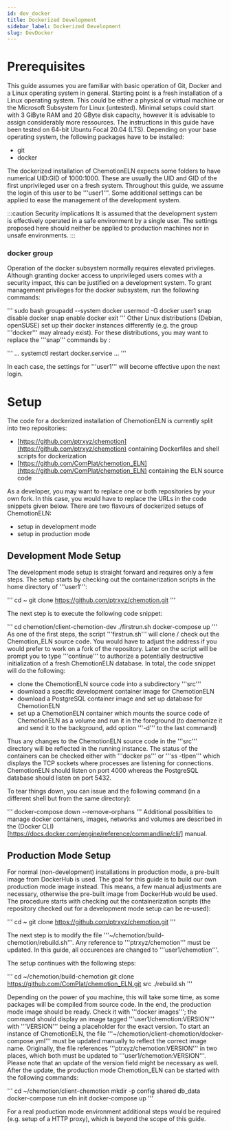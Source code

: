 ```yaml
---
id: dev_docker
title: Dockerized Development
sidebar_label: Dockerized Development
slug: DevDocker
---
```


# Prerequisites

This guide  assumes you are familiar with basic operation of Git, Docker and a Linux operating system in general. Starting point is a fresh installation of a Linux operating system. This could be either a physical or virtual machine or the Microsoft Subsystem for Linux (untested). Minimal setups could start with 3 GiByte RAM and 20 GByte disk capacity, however it is advisable to assign considerably more ressources. The instructions in this guide have been tested on 64-bit Ubuntu Focal 20.04 (LTS). Depending on your base operating system, the following packages have to be installed:

* git
* docker

The dockerized installation of ChemotionELN expects some folders to have numerical UID:GID of 1000:1000. These are usually the UID and GID of the first unprivileged user on a fresh system. Throughout this guide, we assume the login of this user to be '''user1'''. Some additional settings can be applied to ease the management of the development system.

:::caution Security implications
It is assumed that the development system is effectively operated in a safe environment by a single user. The settings proposed here should neither be applied to production machines nor in unsafe environments.
:::

### docker group
Operation of the docker subsystem normally requires elevated privileges. Although granting docker access to unprivileged users comes with a security impact, this can be justified on a development system. To grant management privileges for the docker subsystem, run the following commands: 

'''
sudo bash
groupadd --system docker
usermod -G docker user1
snap disable docker
snap enable docker
exit
'''
Other Linux distributions (Debian, openSUSE) set up their docker instances differently (e.g. the group '''docker''' may already exist). For these distributions, you may want to replace the '''snap''' commands by :

'''
...
systemctl restart docker.service
...
'''

In each case, the settings for '''user1''' will become effective upon the next login. 


# Setup
The code for a dockerized installation of ChemotionELN is currently split into two repositories: 

* [https://github.com/ptrxyz/chemotion](https://github.com/ptrxyz/chemotion) containing Dockerfiles and shell scripts for dockerization
* [https://github.com/ComPlat/chemotion_ELN](https://github.com/ComPlat/chemotion_ELN) containing the ELN source code

As a developer, you may want to replace one or both repositories by your own fork. In this case, you would have to replace the URLs in the code snippets given below. There are two flavours of dockerized setups of ChemotionELN:

* setup in development mode
* setup in production mode

## Development Mode Setup 
The development mode setup is straight forward and requires only a few steps. The setup starts by checking out the containerization scripts in the home directory of '''user1''':

'''
cd ~
git clone https://github.com/ptrxyz/chemotion.git
'''

The next step is to execute the following code snippet:

'''
cd chemotion/client-chemotion-dev
./firstrun.sh
docker-compose up
'''
As one of the first steps, the script '''firstrun.sh''' will clone / check out the Chemotion_ELN source code. You would have to adjust the address if you would prefer to work on a fork of the repository. Later on the script will be prompt you to type '''continue''' to authorize a potentially destructive initialization of a fresh ChemotionELN database. In total, the code snippet will do the following: 

* clone the ChemotionELN source code into a subdirectory '''src'''
* download a specific development container image for ChemotionELN 
* download a PostgreSQL container image and set up database for ChemotionELN
* set up a ChemotionELN container which mounts the source code of ChemotionELN as a volume and run it in the foreground (to daemonize it and send it to the background, add option '''-d''' to the last command)

Thus any changes to the ChemotionELN source code in the '''src''' directory will be reflected in the running instance. The status of the containers can be checked either with '''docker ps''' or '''ss -tlpen''' which displays the TCP sockets where processes are listening for connections. ChemotionELN should listen on port 4000 whereas the PostgreSQL database should listen on port 5432.

To tear things down, you can issue and the following command (in a different shell but from the same directory):

'''
docker-compose down --remove-orphans
'''
Additional possiblities to manage docker containers, images, networks and volumes are described in the (Docker CLI)[https://docs.docker.com/engine/reference/commandline/cli/] manual. 


## Production Mode Setup
For normal (non-development) installations in production mode, a pre-built image from DockerHub is used. The goal for this guide is to build our own production mode image instead. This means, a few manual adjustments are necessary, otherwise the pre-built image from DockerHub would be used. The procedure starts with checking out the containerization scripts (the repository checked out for a development mode setup can be re-used):

'''
cd ~
git clone https://github.com/ptrxyz/chemotion.git
'''

The next step is to modify the file '''~/chemotion/build-chemotion/rebuild.sh'''. Any reference to '''ptrxyz/chemotion''' must be updated. In this guide, all occurences are changed to '''user1/chemotion'''. 

The setup continues with the following steps:

'''
cd ~/chemotion/build-chemotion
git clone https://github.com/ComPlat/chemotion_ELN.git src
./rebuild.sh
'''

Depending on the power of you machine, this will take some time, as some packages will be compiled from source code. In the end, the production mode image should be ready. Check it with '''docker images'''; the command should display an image tagged '''user1/chemotion:VERSION''' with '''VERSION''' being a placeholder for the exact version. 
To start an instance of ChemotionELN, the file '''~/chemotion/client-chemotion/docker-compose.yml''' must be updated manually to reflect the correct image name. Originally, the file references '''ptrxyz/chemotion:VERSION''' in two places, which both must be updated to '''user1/chemotion:VERSION'''. Please note that an update of the version field might be necessary as well. After the update, the production mode Chemotion_ELN can be started with the following commands:

'''
cd ~/chemotion/client-chemotion
mkdir -p config shared db_data
docker-compose run eln init
docker-compose up
'''

For a real production mode environment additional steps would be required (e.g. setup of a HTTP proxy), which is beyond the scope of this guide.

